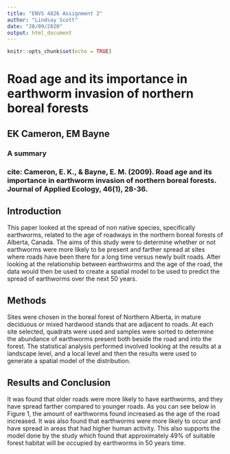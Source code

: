 ```yaml
---
title: "ENVS 4826 Assignment 2"
author: "Lindsay Scott"
date: "28/09/2020"
output: html_document
---
```


```r
knitr::opts_chunk$set(echo = TRUE)
```

# Road age and its importance in earthworm invasion of northern boreal forests
## EK Cameron, EM Bayne
### A summary

### cite: Cameron, E. K., & Bayne, E. M. (2009). Road age and its importance in earthworm invasion of northern boreal forests. Journal of Applied Ecology, 46(1), 28-36.

## Introduction
This paper looked at the spread of non native species, specifically earthworms, related to the age of roadways in the northern boreal forests of Alberta, Canada. The aims of this study were to determine whether or not earthworms were more likely to be present and farther spread at sites where roads have been there for a long time versus newly built roads. After looking at the relationship between earthworms and the age of the road, the data would then be used to create a spatial model to be used to predict the spread of earthworms over the next 50 years.

## Methods
Sites were chosen in the boreal forest of Northern Alberta, in mature deciduous or mixed hardwood stands that are adjacent to roads. At each site selected, quadrats were used and samples were sorted to determine the abundance of earthworms present both beside the road and into the forest.
The statistical analysis performed involved looking at the results at a landscape level, and a local level and then the results were used to generate a spatial model of the distribution.

## Results and Conclusion
It was found that older roads were more likely to have earthworms, and they have spread farther compared to younger roads. As you can see below in Figure 1, the amount of earthworms found increased as the age of the road increased. 
It was also found that earthworms were more likely to occur and have spread in areas that had higher human activity. This also supports the model done by the study which found that approximately 49% of suitable forest habitat will be occupied by earthworms in 50 years time.


